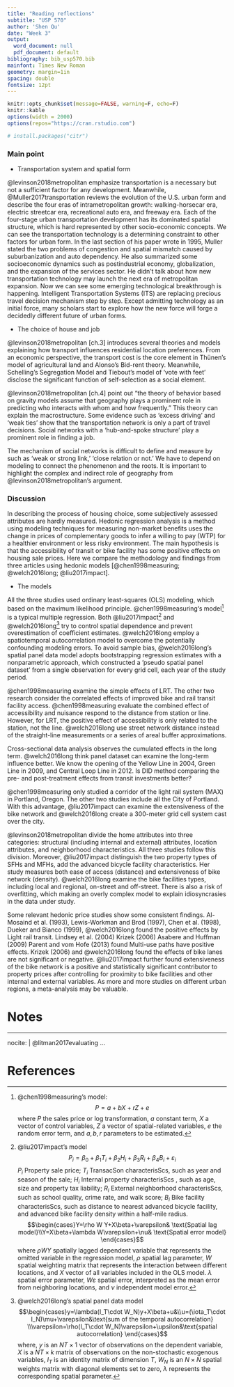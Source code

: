 ```yaml
---
title: "Reading reflections"
subtitle: "USP 570"
author: 'Shen Qu'
date: "Week 3"
output:
  word_document: null
  pdf_document: default
bibliography: bib_usp570.bib
mainfont: Times New Roman
geometry: margin=1in
spacing: double
fontsize: 12pt
---
```


```r
knitr::opts_chunk$set(message=FALSE, warning=F, echo=F)
knitr::kable
options(width = 2000)
options(repos="https://cran.rstudio.com")

# install.packages("citr")
```


### Main point

 - Transportation system and spatial form
 
@levinson2018metropolitan emphasize transportation is a necessary but not a sufficient factor for any development. Meanwhile, @Muller2017transportation reviews the evolution of the U.S. urban form and describe the four eras of intrametropolitan growth: walking-horsecar era, electric streetcar era, recreational auto era, and freeway era. Each of the four-stage urban transportation development has its dominated spatial structure, which is hard represented by other socio-economic concepts.  We can see the transportation technology is a determining constraint to other factors for urban form. In the last section of his paper wrote in 1995, Muller stated the two problems of congestion and spatial mismatch caused by suburbanization and auto dependency. He also summarized some socioeconomic dynamics such as postindustrial economy, globalization, and the expansion of the services sector. He didn't talk about how new transportation technology may launch the next era of metropolitan expansion. Now we can see some emerging technological breakthrough is happening. Intelligent Transportation Systems (ITS) are replacing precious travel decision mechanism step by step. Except admitting technology as an initial force, many scholars start to explore how the new force will forge a decidedly different future of urban forms. 

 - The choice of house and job

@levinson2018metropolitan [ch.3] introduces several theories and models explaining how transport influences residential location preferences. From an economic perspective, the transport cost is the core element in Thünen's model of agricultural land and Alonso’s Bid-rent theory. Meanwhile, Schelling’s Segregation Model and Tiebout’s model of 'vote with feet' disclose the significant function of self-selection as a social element.

@levinson2018metropolitan [ch.4] point out "the theory of behavior based on gravity models assume that geography plays a prominent role in predicting who interacts with whom and how frequently." This theory can explain the macrostructure. Some evidence such as 'excess driving' and 'weak ties' show that the transportation network is only a part of travel decisions. Social networks with a 'hub-and-spoke structure' play a prominent role in finding a job.

The mechanism of social networks is difficult to define and measure by such as 'weak or strong link,' 'close relation or not.' We have to depend on modeling to connect the phenomenon and the roots. It is important to highlight the complex and indirect role of geography from @levinson2018metropolitan's argument.

### Discussion

In describing the process of housing choice, some subjectively assessed attributes are hardly measured.
Hedonic regression analysis is a method using modeling techniques for measuring non-market benefits uses the change in prices of complementary goods to infer a willing to pay (WTP) for a healthier environment or less risky environment. The main hypothesis is that the accessibility of transit or bike facility has some positive effects on housing sale prices. Here we compare the methodology and findings from three articles using hedonic models [@chen1998measuring; @welch2016long; @liu2017impact].

 - The models
 
All the three studies used ordinary least-squares (OLS) modeling, which based on the maximum likelihood principle.  @chen1998measuring's model[^1] is a typical multiple regression. Both @liu2017impact[^2] and @welch2016long[^3] try to control spatial dependence and prevent overestimation of coefficient estimates. @welch2016long employ a spatiotemporal autocorrelation model to overcome the potentially confounding modeling errors. To avoid sample bias, @welch2016long's spatial panel data model adopts bootstrapping regression estimates with a nonparametric approach, which constructed a 'pseudo spatial panel dataset' from a single observation for every grid cell, each year of the study period.

[^1]: @chen1998measuring's model:
$$P=a+bX +rZ +e$$
where
$P$ the sales price or log transformation,
$a$ constant term,
$X$ a vector of control variables,
$Z$ a vector of spatial-related variables,
$e$ the random error term, and
$a, b, r$ parameters to be estimated.

[^2]: @liu2017impact's model
$$P_i=\beta_0+\beta_1T_i+\beta_2H_i+\beta_3R_i+\beta_4B_i+\varepsilon_i$$
$P_i$ Property sale price;
$T_i$ TransacSon characterisScs, such as year and season of the sale;
$H_i$ Internal property characterisScs , such as age, size and property tax liability;
$R_i$ External neighborhood characterisScs, such as school quality, crime rate, and walk score;
$B_i$ Bike facility characterisScs, such as distance to nearest advanced bicycle facility, and advanced bike facility density within a half-mile radius.
$$\begin{cases}Y=\rho W Y+X\beta+\varepsilon& \text{Spatial lag model}\\Y=X\beta+\lambda W\varepsilon+\nu& \text{Spatial error model} \end{cases}$$
where
$\rho W Y$ spatially lagged dependent variable that represents the omitted variable in the regression model,
$\rho$ spatial lag parameter,
$W$ spatial weighting matrix that represents the interaction between different locations, and
$X$ vector of all variables included in the OLS model.
$\lambda$ spatial error parameter,
$W\varepsilon$ spatial error, interpreted as the mean error from neighboring locations, and
$\nu$ independent model error.

[^3]: @welch2016long's spatial panel data model
$$\begin{cases}y=\lambda(I_T\cdot W_N)y+X\beta+u&\\u=(\iota_T\cdot I_N)\mu+\varepsilon&\text{sum of the temporal autocorrelation} \\\varepsilon=\rho(I_T\cdot W_N)\varepsilon+\upsilon&\text{spatial autocorrelation} \end{cases}$$
where, $y$ is an $NT\times1$ vector of observations on the dependent variable,
$X$ is a $NT\times k$ matrix of observations on the non-stochastic exogenous variables, 
$I_T$ is an identity matrix of dimension $T$, 
$W_N$ is an $N\times N$ spatial weights matrix with diagonal elements set to zero, 
$\lambda$ represents the corresponding spatial parameter. 

@chen1998measuring examine the simple effects of LRT. The other two research consider the correlated effects of improved bike and rail transit facility access.
@chen1998measuring evaluate the combined effect of accessibility and nuisance respond to the distance from station or line. However, for LRT, the positive effect of accessibility is only related to the station, not the line. @welch2016long use street network distance instead of the straight-line measurements or a series of areal buffer approximations.

Cross-sectional data analysis observes the cumulated effects in the long term. @welch2016long think panel dataset can examine the long-term influence better. We know the opening of the Yellow Line in 2004, Green Line in 2009, and Central Loop Line in 2012. Is DID method comparing the pre- and post-treatment effects from transit investments better?
   
@chen1998measuring only studied a corridor of the light rail system (MAX) in Portland, Oregon. The other two studies include all the City of Portland. With this advantage, @liu2017impact can examine the extensiveness of the bike network and  @welch2016long create a 300-meter grid cell system cast over the city.

@levinson2018metropolitan divide the home attributes into three categories: structural (including internal and external) attributes, location attributes, and neighborhood characteristics. All three studies follow this division.
Moreover, @liu2017impact distinguish the two property types of SFHs and MFHs, add the advanced bicycle facility characteristics. Her study measures both ease of access (distance) and extensiveness of bike network (density).
@welch2016long examine the bike facilities types, including local and regional, on-street and off-street.
There is also a risk of overfitting, which making an overly complex model to explain idiosyncrasies in the data under study. 

Some relevant hedonic price studies show some consistent findings. Al-Mosaind et al. (1993), Lewis-Workman and Brod (1997), Chen et al. (1998), Dueker and Bianco (1999), @welch2016long found the positive effects by Light rail transit.
Lindsey et al. (2004)	Krizek (2006) Asabere and Huffman (2009) Parent and vom Hofe (2013) found Multi-use paths have positive effects.
Krizek (2006) and @welch2016long found the effects of bike lanes are not significant or negative.
@liu2017impact further found extensiveness of the bike network is a positive and statistically significant contributor to property prices after controlling for proximity to bike facilities and other internal and external variables.
As more and more studies on different urban regions, a meta-analysis may be valuable.

Notes {#notes}
==========

---
nocite: | 
  @litman2017evaluating
...


References {#references .unnumbered}
==========
